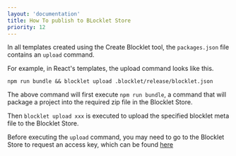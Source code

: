 ```yaml
---
layout: 'documentation'
title: How To publish to BLocklet Store
priority: 12
---
```


In all templates created using the Create Blocklet tool, the `packages.json` file contains an `upload` command.

For example, in React's templates, the upload command looks like this.

```shell
npm run bundle && blocklet upload .blocklet/release/blocklet.json
```

The above command will first execute `npm run bundle`, a command that will package a project into the required zip file in the Blocklet Store.

Then `blocklet upload xxx` is executed to upload the specified blocklet meta file to the Blocklet Store.

Before executing the `upload` command, you may need to go to the Blocklet Store to request an access key, which can be found [here](https://developer.blocklet.io/docs/en/developer/publish-blocklets)
